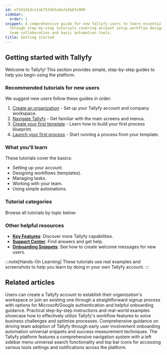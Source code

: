 ```yaml
---
id: ef341d1dce1ab753dd3a9a7a5b8fe909
sidebar:
  order: 1
snippet: A comprehensive guide for new Tallyfy users to learn essential platform features
  through step-by-step tutorials covering account setup workflow design task management
  team collaboration and basic automation tools.
title: Getting started
---
```


## Getting started with Tallyfy

Welcome to Tallyfy! This section provides simple, step-by-step guides to help you begin using the platform.

### Recommended tutorials for new users

We suggest new users follow these guides in order:

1.  [Create an organization](/products/pro/tutorials/how-can-i-create-a-new-tallyfy-account/) - Set up your Tallyfy account and company workspace.
2.  [Navigate Tallyfy](/products/pro/tutorials/navigate-tallyfy/) - Get familiar with the main screens and menus.
3.  [Create your first template](/products/pro/tutorials/your-first-template/) - Learn how to build your first process blueprint.
4.  [Launch your first process](/products/pro/tutorials/your-first-process/) - Start running a process from your template.

### What you'll learn

These tutorials cover the basics:

*   Setting up your account.
*   Designing workflows (templates).
*   Managing tasks.
*   Working with your team.
*   Using simple automations.

### Tutorial categories

Browse all tutorials by topic below:


<PageTree />

### Other helpful resources

*   **[Key Features](/products/pro/tutorials/features/)**: Discover more Tallyfy capabilities.
*   **[Support Center](/products/pro/miscellaneous/support/)**: Find answers and get help.
*   **[Onboarding Snippets](/products/pro/tutorials/how-to-create-a-custom-onboarding-snippet/)**: See how to create welcome messages for new users.

:::note[Hands-On Learning]
These tutorials use real examples and screenshots to help you learn by doing in your own Tallyfy account.
:::


## Related articles
<CardGrid>
<LinkTitleCard header="<b>Tutorials > Create an organization</b>" href="/products/pro/tutorials/how-can-i-create-a-new-tallyfy-account/" > Users can create a Tallyfy account to establish their organization's workspace or join an existing one through a straightforward signup process with options for Microsoft/Google authentication and helpful onboarding guidance. </LinkTitleCard>
<LinkTitleCard header="<b>Tutorials > How-to guides</b>" href="/products/pro/tutorials/how-to/" > Practical step-by-step instructions and real-world examples showcase how to effectively utilize Tallyfy's workflow features to solve business challenges and optimize processes. </LinkTitleCard>
<LinkTitleCard header="<b>Miscellaneous > Support</b>" href="/products/pro/miscellaneous/support/" > Comprehensive guidance on driving team adoption of Tallyfy through early user involvement onboarding automation universal snippets and success measurement techniques. </LinkTitleCard>
<LinkTitleCard header="<b>Tutorials > Navigate Tallyfy</b>" href="/products/pro/tutorials/navigate-tallyfy/" > The Tallyfy platform features a comprehensive navigation system with a left sidebar menu universal search functionality and top bar icons for accessing various tools settings and notifications across the platform. </LinkTitleCard>
</CardGrid>
